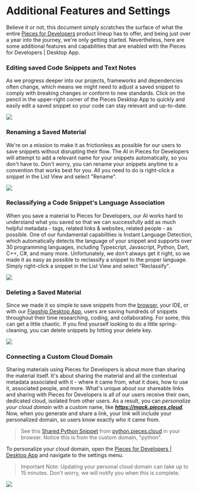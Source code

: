 # Additional Features and Settings
Believe it or not, this document simply scratches the surface of what the entire <a href="{{ links.website.home }}">Pieces for Developers</a> product lineup has to offer, and being just over a year into the journey, we're only getting started.
Nevertheless, here are some additional features and capabilities that are enabled with the Pieces for Developers | Desktop App.

### Editing saved Code Snippets and Text Notes
As we progress deeper into our projects, frameworks and dependencies often change, which means we might need to adjust a saved snippet to comply with breaking changes or conform to new standards. Click on the pencil in the upper-right corner of the Pieces Desktop App to quickly and easily edit a saved snippet so your code can stay relevant and up-to-date.

![](https://storage.googleapis.com/pieces_static_resources/pfd_wiki/EDIT_SNIPPET_PFD.gif)
 

### Renaming a Saved Material
We're on a mission to make it as frictionless as possible for our users to save snippets without disrupting their flow. The AI in Pieces for Developers will attempt to add a relevant name for your snippets automatically, so you don't have to. Don't worry, you can rename your snippets anytime to a convention that works best for you. All you need to do is right-click a snippet in the List View and select "Rename".


![](https://storage.googleapis.com/pieces_static_resources/pfd_wiki/RENAME_SNIPPET.gif)
 

### Reclassifying a Code Snippet's Language Association
When you save a material to Pieces for Developers, our AI works hard to understand what you saved so that we can successfully add as much helpful metadata - tags, related links & websites, related people - as possible.
One of our fundamental capabilities is Instant Language Detection, which automatically detects the language of your snippet and supports over 30 programming languages, including Typescript, Javascript, Python, Dart, C++, C#, and many more. Unfortunately, we don't always get it right, so we made it as easy as possible to reclassify a snippet to the proper language. Simply right-click a snippet in the List View and select "Reclassify".

![](https://storage.googleapis.com/pieces_static_resources/pfd_wiki/RECLASSIFY_IN_PFD.gif)
 

### Deleting a Saved Material
Since we made it so simple to save snippets from the <a href="{{ links.extensions.chrome }}">browser</a>, your IDE, or with our <a href="{{ links.website.pfd_desktop_install }}">Flagship Desktop App</a>, users are saving hundreds of snippets throughout their time researching, coding, and collaborating. For some, this can get a little chaotic. If you find yourself looking to do a little spring-cleaning, you can delete snippets by hitting your delete key.
 
![](https://storage.googleapis.com/pieces_static_resources/pfd_wiki/DELETE_SNIPPET.gif)
 

### Connecting a Custom Cloud Domain
Sharing materials using Pieces for Developers is about more than sharing the material itself. It's about sharing the material and all the contextual metadata associated with it - where it came from, what it does, how to use it, associated people, and more. What's unique about our shareable links and sharing with Pieces for Developers is all of our users receive their own, dedicated cloud, isolated from other users.
As a result, you can _personalize your cloud domain_ with a custom name, like _**https://mack.pieces.cloud**_. Now, when you generate and share a link, your link will include your personalized domain, so users know exactly who it came from.
> See this <a href="{{ links.snippets.python.snippet }}">Shared Python Snippet</a> from <a href="{{ links.snippets.python.collection }}">python.pieces.cloud</a> in your browser. Notice this is from the custom domain, "python".

To personalize your cloud domain, open the <a href="{{ links.website.home }}">Pieces for Developers | Desktop App</a> and navigate to the settings menu.

> Important Note:
> Updating your personal cloud domain can take up to 15 minutes. Don't worry, we will notify you when this is complete.

 
![](https://storage.googleapis.com/pieces_static_resources/pfd_wiki/CUSTOM_SUBDOMAIN.gif)
 
 

